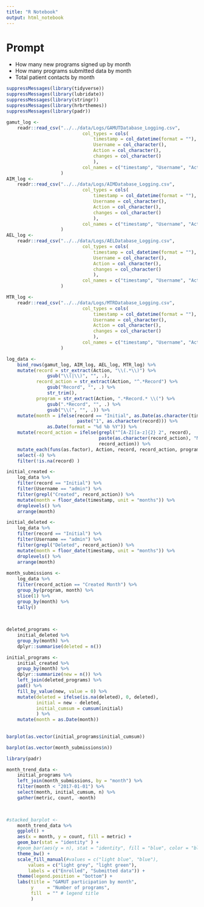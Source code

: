 ```yaml
---
title: "R Notebook"
output: html_notebook
---
```


# Prompt

- How many new programs signed up by month
- How many programs submitted data by month
- Total patient contacts by month



```r
suppressMessages(library(tidyverse))
suppressMessages(library(lubridate))
suppressMessages(library(stringr))
suppressMessages(library(hrbrthemes))
suppressMessages(library(padr))

```

```r

gamut_log <- 
    readr::read_csv("../../data/Logs/GAMUTDatabase_Logging.csv", 
                            col_types = cols(
                                timestamp = col_datetime(format = ""),
                                Username = col_character(),
                                Action = col_character(),
                                changes = col_character()
                                ),
                            col_names = c("timestamp", "Username", "Action", "changes"), skip = 1
                    ) 
AIM_log <- 
    readr::read_csv("../../data/Logs/AIMDatabase_Logging.csv", 
                            col_types = cols(
                                timestamp = col_datetime(format = ""),
                                Username = col_character(),
                                Action = col_character(),
                                changes = col_character()
                                ),
                            col_names = c("timestamp", "Username", "Action", "changes"), skip = 1
                    ) 
AEL_log <- 
    readr::read_csv("../../data/Logs/AELDatabase_Logging.csv", 
                            col_types = cols(
                                timestamp = col_datetime(format = ""),
                                Username = col_character(),
                                Action = col_character(),
                                changes = col_character()
                                ),
                            col_names = c("timestamp", "Username", "Action", "changes"), skip = 1
                    ) 

MTR_log <- 
    readr::read_csv("../../data/Logs/MTRDatabase_Logging.csv", 
                            col_types = cols(
                                timestamp = col_datetime(format = ""),
                                Username = col_character(),
                                Action = col_character(),
                                changes = col_character()
                                ),
                            col_names = c("timestamp", "Username", "Action", "changes"), skip = 1
                    ) 

log_data <-
    bind_rows(gamut_log, AIM_log, AEL_log, MTR_log) %>%
    mutate(record = str_extract(Action, "\\(.*\\)") %>% 
               gsub("\\(|\\)", "", .), 
           record_action = str_extract(Action, "^.*Record") %>%
               gsub("Record", "", .) %>%
               str_trim(), 
           program = str_extract(Action, ".*Record.* \\(") %>%
               gsub(".*Record", "", .) %>%
               gsub("\\(", "", .)) %>%
    mutate(month = ifelse(record == "Initial", as.Date(as.character(timestamp)), 
                          paste("1", as.character(record))) %>%
               as.Date(format = "%d %b %Y")) %>%
    mutate(record_action = ifelse(grepl("^[A-Z][a-z]{2} 2", record),
                                  paste(as.character(record_action), "Month"), 
                                  record_action)) %>%
    mutate_each(funs(as.factor), Action, record, record_action, program) %>%
    select(-4) %>%
    filter(!is.na(record) )

initial_created <- 
    log_data %>%
    filter(record == "Initial") %>% 
    filter(Username == "admin") %>%
    filter(grepl("Created", record_action)) %>%
    mutate(month = floor_date(timestamp, unit = "months")) %>%
    droplevels() %>%
    arrange(month)

initial_deleted <- 
    log_data %>%
    filter(record == "Initial") %>% 
    filter(Username == "admin") %>%
    filter(grepl("Deleted", record_action)) %>%
    mutate(month = floor_date(timestamp, unit = "months")) %>%
    droplevels() %>%
    arrange(month)
     
month_submissions <- 
    log_data %>%
    filter(record_action == "Created Month") %>%
    group_by(program, month) %>%
    slice(1) %>%
    group_by(month) %>%
    tally() 
  
 
```

```r
deleted_programs <- 
    initial_deleted %>%
    group_by(month) %>%
    dplyr::summarise(deleted = n())

initial_programs <- 
    initial_created %>% 
    group_by(month) %>% 
    dplyr::summarize(new = n()) %>% 
    left_join(deleted_programs) %>% 
    pad() %>%
    fill_by_value(new, value = 0) %>%
    mutate(deleted = ifelse(is.na(deleted), 0, deleted), 
           initial = new - deleted, 
           initial_cumsum = cumsum(initial)
           ) %>%
    mutate(month = as.Date(month)) 
   
    
barplot(as.vector(initial_programs$initial_cumsum))

```



```r

barplot(as.vector(month_submissions$n))


```

```r
library(padr) 

month_trend_data <- 
    initial_programs %>% 
    left_join(month_submissions, by = "month") %>%
    filter(month < "2017-01-01") %>%
    select(month, initial_cumsum, n) %>%
    gather(metric, count, -month)
   


#stacked_barplot <- 
    month_trend_data %>%
    ggplot() + 
    aes(x = month, y = count, fill = metric) +
    geom_bar(stat = "identity" ) +
    #geom_bar(aes(y = n), stat = "identity", fill = "blue", color = "blue") +
    theme_bw() + 
    scale_fill_manual(#values = c("light blue", "blue"),
        values = c("light grey", "light green"), 
        labels = c("Enrolled", "Submitted data")) +
    theme(legend.position = "bottom") +
    labs(title = "GAMUT participation by month",
         y     = "Number of programs", 
         fill  = "" # legend title
         )


```

